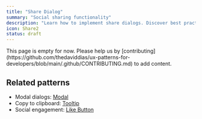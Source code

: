 ```yaml
---
title: "Share Dialog"
summary: "Social sharing functionality"
description: "Learn how to implement share dialogs. Discover best practices for social media integration, copy links, and sharing analytics."
icon: Share2
status: draft
---
```


<Callout type="warning">
  This page is empty for now. Please help us by
  [contributing](https://github.com/thedaviddias/ux-patterns-for-developers/blob/main/.github/CONTRIBUTING.md)
  to add content.
</Callout>

## Related patterns

- Modal dialogs: [Modal](/patterns/content-management/modal)
- Copy to clipboard: [Tooltip](/patterns/content-management/tooltip)
- Social engagement: [Like Button](/patterns/social/like-button)
